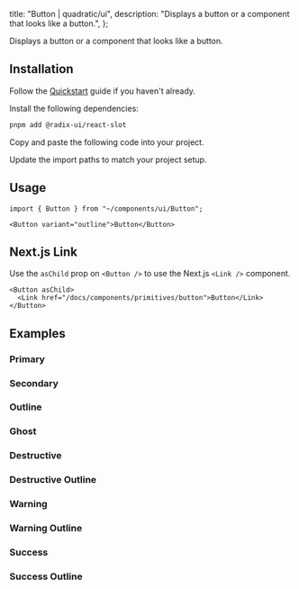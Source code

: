 
  title: "Button | quadratic/ui",
  description: "Displays a button or a component that looks like a button.",
};

<Title>Button</Title>
<Description>Displays a button or a component that looks like a button.</Description>
<ComponentPreview id="button" />

## Installation
<Steps>

<StepTitle>Follow the [Quickstart](/docs/getting-started/guides/quickstart) guide if you haven't already.</StepTitle>

<StepTitle>Install the following dependencies:</StepTitle>
<StepContent>
```bash
pnpm add @radix-ui/react-slot
```
</StepContent>

<StepTitle>Copy and paste the following code into your project.</StepTitle>
<StepContent>
<FileSource id="button" />
</StepContent>

<StepTitle>Update the import paths to match your project setup.</StepTitle>
</Steps>

## Usage
```tsx
import { Button } from "~/components/ui/Button";
```
```tsx
<Button variant="outline">Button</Button>
```

## Next.js Link
Use the `asChild` prop on `<Button />` to use the Next.js `<Link />` component.
```tsx
<Button asChild>
  <Link href="/docs/components/primitives/button">Button</Link>
</Button>
```

## Examples

### Primary
<ComponentPreview id="button" />

### Secondary
<ComponentPreview id="buttonSecondary" />

### Outline
<ComponentPreview id="buttonOutline" />

### Ghost
<ComponentPreview id="buttonGhost" />

### Destructive
<ComponentPreview id="buttonDestructive" />

### Destructive Outline
<ComponentPreview id="buttonDestructiveOutline" />

### Warning
<ComponentPreview id="buttonWarning" />

### Warning Outline
<ComponentPreview id="buttonWarningOutline" />

### Success
<ComponentPreview id="buttonSuccess" />

### Success Outline
<ComponentPreview id="buttonSuccessOutline" />

<Footer previousLabel="Breadcrumb" previousHref="/docs/components/primitives/breadcrumb" nextLabel="Calendar" nextHref="/docs/components/primitives/calendar" />

